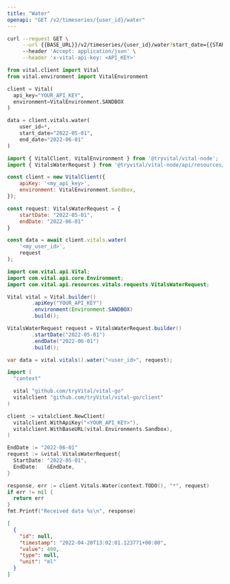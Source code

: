 ```yaml
---
title: "Water"
openapi: "GET /v2/timeseries/{user_id}/water"
---
```


<RequestExample>

```bash cURL
curl --request GET \
     --url {{BASE_URL}}/v2/timeseries/{user_id}/water?start_date={{START_DATE}}&end_date={{END_DATE}} \
     --header 'Accept: application/json' \
     --header 'x-vital-api-key: <API_KEY>'
```

```python Python
from vital.client import Vital
from vital.environment import VitalEnvironment

client = Vital(
  api_key="YOUR_API_KEY",
  environment=VitalEnvironment.SANDBOX
)

data = client.vitals.water(
    user_id=*,
    start_date="2022-05-01",
    end_date="2022-06-01"
)
```

```javascript Node
import { VitalClient, VitalEnvironment } from '@tryvital/vital-node';
import { VitalsWaterRequest } from '@tryvital/vital-node/api/resources/vitals';

const client = new VitalClient({
    apiKey: '<my_api_key>',
    environment: VitalEnvironment.Sandbox,
});

const request: VitalsWaterRequest = {
    startDate: "2022-05-01",
    endDate: "2022-06-01"
}

const data = await client.vitals.water(
    '<my_user_id>',
    request
);
```

```java Java
import com.vital.api.Vital;
import com.vital.api.core.Environment;
import com.vital.api.resources.vitals.requests.VitalsWaterRequest;

Vital vital = Vital.builder()
        .apiKey("YOUR_API_KEY")
        .environment(Environment.SANDBOX)
        .build();

VitalsWaterRequest request = VitalsWaterRequest.builder()
        .startDate("2022-05-01")
        .endDate("2022-06-01")
        .build();

var data = vital.vitals().water("<user_id>", request);
```

```go Go
import (
  "context"

  vital "github.com/tryVital/vital-go"
  vitalclient "github.com/tryVital/vital-go/client"
)

client := vitalclient.NewClient(
  vitalclient.WithApiKey("<YOUR_API_KEY>"),
  vitalclient.WithBaseURL(vital.Environments.Sandbox),
)

EndDate := "2022-06-01"
request := &vital.VitalsWaterRequest{
  StartDate: "2022-05-01",
  EndDate:   &EndDate,
}

response, err := client.Vitals.Water(context.TODO(), "*", request)
if err != nil {
  return err
}
fmt.Printf("Received data %s\n", response)
```

</RequestExample>

<ResponseExample>

```json Example
[
  {
    "id": null,
    "timestamp": "2022-04-20T13:02:01.123771+00:00",
    "value": 400,
    "type": null,
    "unit": "ml"
  }
]
```

</ResponseExample>
